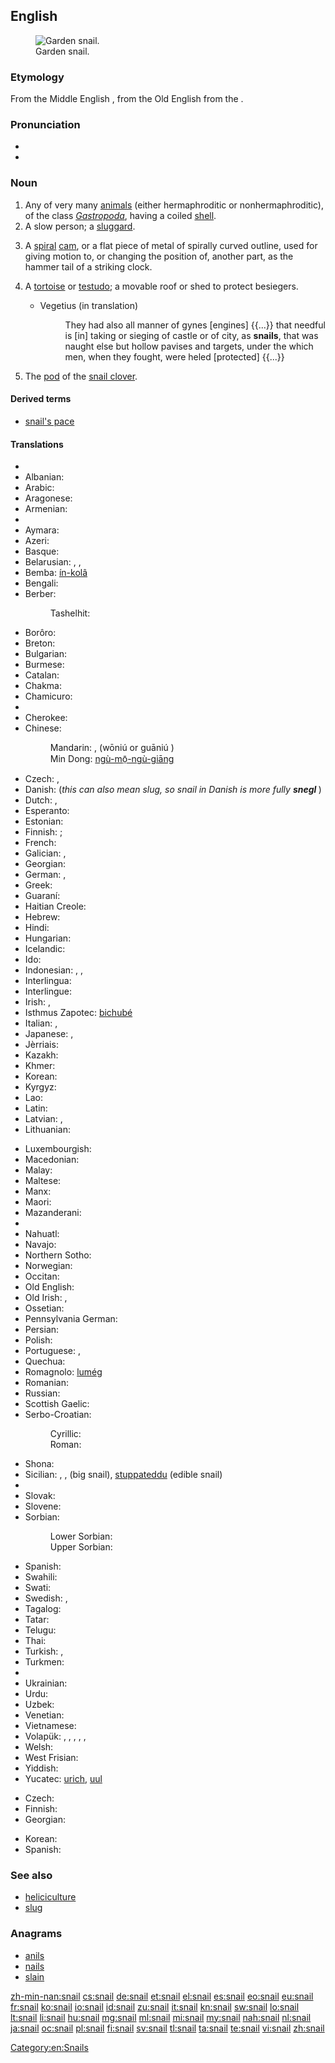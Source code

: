 ==English==
{{wikipedia}}
{{commons|Helicidae}}
[[Image:Snail2.JPG|thumb|Garden snail.]]

===Etymology===
From the Middle English {{term|snegge|lang=enm}}, from the Old English {{term|snægel|lang=ang}} from the {{etyl|gem-pro|en}} {{recons|snigilaz|lang=gem-pro}}.

===Pronunciation===
* {{audio|en-us-snail.ogg|Audio (US)}}
* {{rhymes|eɪl}}

===Noun===
{{en-noun}}

# Any of very many [[animal]]s (either hermaphroditic or nonhermaphroditic), of the class ''[[Gastropoda]]'', having a coiled [[shell]].
# A slow person; a [[sluggard]].
# {{engineering}} A [[spiral]] [[cam]], or a flat piece of metal of spirally curved outline, used for giving motion to, or changing the position of, another part, as the hammer tail of a striking clock.
# {{military|historical}} A [[tortoise]] or [[testudo]]; a movable roof or shed to protect besiegers.
#* Vegetius (in translation)
#*: They had also all manner of gynes [engines] {{...}} that needful is [in] taking or sieging of castle or of city, as '''snails''', that was naught else but hollow pavises and targets, under the which men, when they fought, were heled [protected] {{...}}
# The [[pod]] of the [[snail clover]].

====Derived terms====
* [[snail's pace]]

{{flowbreak}}

====Translations====
{{trans-top|any animal of the class ''Gastropoda'' having a shell}}
* {{trreq|ab}}
* Albanian: {{t-|sq|kërmill}}
* Arabic: {{t-|ar|حلزونة|f|tr=ḥalazūna}}
* Aragonese: {{t-|an|caragol|m}}
* Armenian: {{t-|hy|խխունջ|tr=xxunǰ}}
* {{trreq|av}}
* Aymara: {{t-|ay|ch'uru}}
* Azeri: {{t-|az|ilbiz}}
* Basque: {{t-|eu|barraskilo}}
* Belarusian: {{t+|be|смоўж|m|tr=smoŭž|sc=Cyrl}}, {{t-|be|слімак|m|tr=slimák|sc=Cyrl}}, {{t-|be|улітка|f|tr=ulítka|sc=Cyrl}}
* Bemba: [[ín-kolâ]]
* Bengali: {{t-|bn|শামুক|tr=shamuk|sc=Beng}}
* Berber:
*: Tashelhit: {{tø|shi|aɣwlal|m|tr=aghwlal}}
* Borôro: {{tø|bor|uruwo}}
* Breton: {{t-|br|melc'houed}}
* Bulgarian: {{t+|bg|охлюв|m|tr=óhljuv}}
* Burmese: {{t+|my|ခရုပက်ကျိ|tr=hkăyu.petkyi.}}
* Catalan: {{t+|ca|caragol|m}}
* Chakma: {{tø|ccp|𑄥𑄟𑄪𑄇𑄴|tr=sāmuk|sc=Cakm}}
* Chamicuro: {{tø|ccc|shyamo}}
* {{trreq|ce}}
* Cherokee: {{t-|chr|ᎡᎳᏆ|tr=elaqua|sc=Cher}}
* Chinese:
*: Mandarin: {{t-|cmn|蝸牛|sc=Hani}}, {{t-|cmn|蜗牛}} (wōniú {{qualifier|PRC}} or guāniú {{qualifier|Taiwan}})
*: Min Dong: [[ngù-mō̤-ngù-giāng]]
* Czech: {{t+|cs|hlemýžď|m}}, {{t+|cs|šnek|m}}
* Danish: {{t-|da|snegl|c}} (''this can also mean slug, so snail in Danish is more fully '''snegl {{t+|da|med}} {{t+|da|skal}}''''')
* Dutch: {{t+|nl|slak|f}}, {{t+|nl|huisjesslak|f}}
* Esperanto: {{t+|eo|heliko}}
* Estonian: {{t-|et|tigu}}
* Finnish: {{t+|fi|kotilo}}; {{t+|fi|etana}}
* French: {{t+|fr|escargot|m}}
* Galician: {{t-|gl|caracol|m}}, {{t+|gl|cosco|m}}
* Georgian: {{t-|ka|ლოკოკინა|tr=lokokina|sc=Geor}}
* German: {{t+|de|Schnecke|f}} {{gloss|any animal of the class Gastropoda, also without shell}}, {{t-|de|Gehäuseschnecke|f}}
* Greek: {{t+|el|σαλιγκάρι|n|tr=saligkári}}
* Guaraní: {{t-|gn|jatyta}}
* Haitian Creole: {{tø|ht|kalmason}}
* Hebrew: {{t+|he|שבלול|m|alt=שַׁבְּלוּל|tr=shablúl}}
* Hindi: {{t-|hi|घोंगा|tr=ghõṅgā|sc=Deva}}
* Hungarian: {{t+|hu|csiga}}
* Icelandic: {{t+|is|snigill|m}}
* Ido: {{t+|io|heliko}}
* Indonesian: {{t+|id|bekicot}}, {{t+|id|keong}}, {{t+|id|siput}}
* Interlingua: {{t-|ia|limace}}
* Interlingue: {{t-|ie|helice}}
* Irish: {{t+|ga|seilide|m}}, {{t-|ga|seilmide|m}}
* Isthmus Zapotec: [[bichubé]]
* Italian: {{t+|it|chiocciola|f}}, {{t+|it|lumaca|f}}
* Japanese: {{t+|ja|蝸牛|tr=かたつむり, katatsumuri|sc=Jpan}}, {{t-|ja|カタツムリ|tr=katatsumuri|sc=Jpan}}
* Jèrriais: {{tø|roa-jer|colînmachon|m}}
* Kazakh: {{t|kk|ұлу|tr=ulw|sc=Cyrl}}
* Khmer: {{t+|km|ខ្យង|tr=kyɑɑng|sc=Khmr}}
* Korean: {{t+|ko|달팽이|tr=dalpaeng-i|sc=Kore}}
* Kyrgyz: {{t-|ky|үлүл|tr=ülül|sc=Cyrl}}
* Lao: {{t+|lo|ຫອຍນ້ຳຈືດ|tr=hǭi nam chư̄t|sc=Laoo}}
* Latin: {{t+|la|cochlea|f}}
* Latvian: {{l|lv|gliemezis|m}}, {{t|lv|gliemezis|m}}
* Lithuanian: {{t+|lt|sraigė|f}}
{{trans-mid}}
* Luxembourgish: {{t-|lb|Schleek|m}}
* Macedonian: {{t-|mk|полжав|m|tr=pólžav}}
* Malay: {{t-|ms|siput}}
* Maltese: {{t-|mt|bebbuxu|m}}
* Manx: {{t-|gv|crammag}}
* Maori: {{t-|mi|pūpū}}
* Mazanderani: {{tø|mzn|لیسک|sc=fa-Arab}}
* {{trreq|mn}}
* Nahuatl: {{t+|nah|tecciztli}}
* Navajo: {{tø|nv|chʼosh chʼééh digháhii}}
* Northern Sotho: {{tø|nso|kgohu}}
* Norwegian: {{t+|no|snegle|f|m}}
* Occitan: {{t+|oc|cagaraula|f}}
* Old English: {{t-|ang|snægl|m}}
* Old Irish: {{tø|sga|seilche|m}}, {{tø|sga|seilide|m}}
* Ossetian: {{tø|os|сæтæлæг|tr=sætælæg|sc=Cyrl}}
* Pennsylvania German: {{tø|pdc|Schneck|m}}
* Persian: {{t+|fa|حلزون|tr=halazun|sc=fa-Arab}}
* Polish: {{t+|pl|ślimak|m}}
* Portuguese: {{t+|pt|caramujo|m}}, {{t+|pt|caracol|m}}
* Quechua: {{t-|qu|ch'uru}}
* Romagnolo: [[lumég]] {{f}}
* Romanian: {{t+|ro|melc|m}}
* Russian: {{t+|ru|улитка|f|tr=ulítka}}
* Scottish Gaelic: {{t-|gd|seilcheag|f}}
* Serbo-Croatian:
*: Cyrillic: {{t-|sh|пуж|alt=пу̑ж|m|sc=Cyrl}}
*: Roman: {{t-|sh|puž|alt=pȗž|m}}
* Shona: {{t-|sn|hózhwe}}
* Sicilian: {{t+|scn|babbaluciu|m}}, {{t+|scn|bucalaci|m}} , {{t+|scn|crastuni|m}} (big snail), [[stuppateddu]] {{m}} (edible snail)
* {{trreq|si}}
* Slovak: {{t-|sk|slimák|m}}
* Slovene: {{t+|sl|polž|m}}
* Sorbian:
*: Lower Sorbian: {{tø|dsb|slinik|m}}
*: Upper Sorbian: {{t-|hsb|šlink|m}}
* Spanish: {{t+|es|caracol|m}}
* Swahili: {{t+|sw|konokono|c5|c6}}
* Swati: {{t-|ss|um-nenkhé}}
* Swedish: {{t-|sv|snäcka|c}}, {{t+|sv|snigel|c}}
* Tagalog: {{t-|tl|kuhol}}
* Tatar: {{t-|tt|лайлач|tr=laylaç|sc=Cyrl}}
* Telugu: {{t+|te|నత్త|tr=natta}}
* Thai: {{t-|th|หอยทาก|tr=hŏi tâak|sc=Thai}}
* Turkish: {{t+|tr|salyangoz}}, {{t-|tr|sümüklüböcek}}
* Turkmen: {{t-|tk|ulitka}}
* {{trreq|tyv}}
* Ukrainian: {{t-|uk|равлик|m|tr=rávlyk|sc=Cyrl}}
* Urdu: {{t-|ur|گھونگا|tr=ghõṅgā|sc=ur-Arab}}
* Uzbek: {{t-|uz|chayon}}
* Venetian: {{tø|vec|sciùs}}
* Vietnamese: {{t+|vi|ốc}}
* Volapük: {{qualifier|♂♀ hermaphroditic/nonhermaphroditic}} {{t+|vo|snel}}, {{qualifier|♂ nonhermaphroditic}} {{t-|vo|hisnel}}, {{qualifier|♀ nonhermaphroditic}} {{t-|vo|jisnel}}, {{qualifier|♂♀ offspring, hermaphroditic/nonhermaphroditic}} {{t-|vo|snelül}}, {{qualifier|♂ offspring, nonhermaphroditic}} {{t-|vo|hisnelül}}, {{qualifier|♀ offspring, nonhermaphroditic}} {{t-|vo|jisnelül}}
* Welsh: {{t-|cy|malwoden}}
* West Frisian: {{t-|fy|slak}}
* Yiddish: {{t-|yi|שׁנעק|m|tr=shnek}}
* Yucatec: [[urich#Yucatec|urich]], [[uul#Yucatec|uul]]
{{trans-bottom}}

{{trans-top|sluggard}}
* Czech: {{t+|cs|šnek|m}}
* Finnish: {{t+|fi|etana}}
* Georgian: {{t-|ka|ლოკოკინა|tr=lokokina|sc=Geor}}
{{trans-mid}}
* Korean: {{t-|ko|느림보|sc=Kore}}
* Spanish: {{t+|es|tortuga|f}}
{{trans-bottom}}

===See also===
* [[heliciculture]]
* [[slug]]

===Anagrams===
* [[anils#English|anils]]
* [[nails#English|nails]]
* [[slain#English|slain]]

[[Category:en:Snails]]

[[zh-min-nan:snail]]
[[cs:snail]]
[[de:snail]]
[[et:snail]]
[[el:snail]]
[[es:snail]]
[[eo:snail]]
[[eu:snail]]
[[fr:snail]]
[[ko:snail]]
[[io:snail]]
[[id:snail]]
[[zu:snail]]
[[it:snail]]
[[kn:snail]]
[[sw:snail]]
[[lo:snail]]
[[lt:snail]]
[[li:snail]]
[[hu:snail]]
[[mg:snail]]
[[ml:snail]]
[[mi:snail]]
[[my:snail]]
[[nah:snail]]
[[nl:snail]]
[[ja:snail]]
[[oc:snail]]
[[pl:snail]]
[[fi:snail]]
[[sv:snail]]
[[tl:snail]]
[[ta:snail]]
[[te:snail]]
[[vi:snail]]
[[zh:snail]]